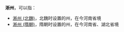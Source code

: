 '''淅州'''，可以指：
*[[淅州_(北魏)|淅州 (北魏)]]，北魏时设置的州，在今河南省境
*[[淅州_(隋朝)|淅州 (隋朝)]]，隋朝时设置的州，在今河南省、湖北省境

{{Disambig|X|Cat=二字中国州名消歧义}}
